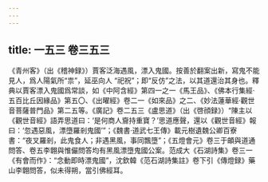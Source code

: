 ```yaml
---
---
---
```

title: 一五三 卷三五三
---




《青州客》（出《稽神録》）賈客泛海遇風，漂入鬼國。按善於翻案出新，寫鬼不能見人，爲人陽氣所“祟”，延巫向人 “祀祝”；即“反仿”之法，以其道還治其身也。釋典以賈客漂入鬼國爲常談，如《中阿含經》第四一之一《馬王品》、《佛本行集經·五百比丘因緣品》第五〇、《出曜經》卷二一《如來品》之二、《妙法蓮華經·觀世音菩薩普門品》第二五等。《廣記》卷二五三《盧思道》（出《啓顔録》）“陳主以《觀世音經》語弄思道曰：‘是何商人齎持重寶？’思道應聲，還以《觀世音經》報曰：‘忽遇惡風，漂墮羅剎鬼國’”；《魏書·道武七王傳》載元樹遺魏公卿百寮書：“夜叉羅剎，此鬼食人；非遇黑風，事同飄墮”；《五燈會元》卷三于頔與道通問答、卷五李翺與惟儼問答均有黑風漂墮鬼國公案。范成大《石湖詩集》卷三一《有會而作》：“念動即時漂鬼國”，沈欽韓《范石湖詩集註》卷下引《傳燈録》藥山李翺問答，似未得朔，當引佛經耳。